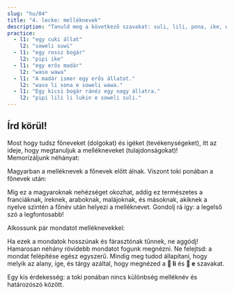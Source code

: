 ```yaml
---
slug: "hu/04"
title: "4. lecke: melléknevek"
description: "Tanuld meg a következő szavakat: suli, lili, pona, ike, wawa, suwi!"
practice:
  - l1: "egy cuki állat"
    l2: "soweli suwi"
  - l1: "egy rossz bogár"
    l2: "pipi ike"
  - l1: "egy erős madár"
    l2: "waso wawa"
  - l1: "A madár ismer egy erős állatot."
    l2: "waso li sona e soweli wawa."
  - l1: "Egy kicsi bogár ránéz egy nagy állatra."
    l2: "pipi lili li lukin e soweli suli."
---
```



## Írd körül!

Most hogy tudsz főneveket (dolgokat) és igéket (tevékenységeket), itt az ideje, hogy megtanuljuk a mellékneveket (tulajdonságokat)!  
Memorizáljunk néhányat:

<List>
  <Word sl="suli" m="nagy, fontos" />
  <Word sl="lili" m="kicsi, fiatal" />
  <Word sl="pona" m="jó, kellemes" />
  <Word sl="ike" m="rossz, kellemetlen" />
  <Word sl="wawa" m="erős, elképesztő" />
  <Word sl="sona" m="bölcs" />
  <Word sl="suwi" m="cuki, édes" />
</List>

Magyarban a melléknevek a főnevek előtt álnak. Viszont toki ponában a főnevek után:

<List>
  <Word sl="soweli suli" m="egy nagy állat" />
  <Word sl="pipi lili" m="egy kicsi bogár" />
  <Word sl="waso suwi" m="egy aranyos madár" />
</List>

Míg ez a magyaroknak nehézséget okozhat, addig ez természetes a franciáknak, íreknek, araboknak, malájoknak, és másoknak, akiknek a nyelve szintén a főnév után helyezi a melléknevet. Gondolj rá így: a legelső szó a legfontosabb!

Alkossunk pár mondatot melléknevekkel:

<List>
  <Sentence
    sl="waso li lukin e soweli suwi."
    m="A madár lát egy cuki állatot."
  />
  <Sentence
    sl="soweli wawa li moku e kasi suli."
    m="Az erős állat nagy növényeket eszik."
  />
  <Sentence
    sl="pipi ike li moku lili e soweli."
    m="A gonosz bogarak megharapják az állatokat."
  />
  <Sentence
    sl="waso sona li sona pona e pipi."
    m="A bölcs madár jól ismeri a bogarakat."
  />
</List>

Ha ezek a mondatok hosszúnak és fárasztónak tűnnek, ne aggódj! Hamarosan néhány rövidebb mondatot fogunk megnézni. Ne felejtsd: a mondat felépítése egész egyszerű. Mindig meg tudod állapítani, hogy melyik az alany, ige, és tárgy azáltal, hogy megnézed a **󱤧 li** és **󱤉 e** szavakat.

Egy kis érdekesség: a toki ponában nincs különbség melléknév és határozószó között.

<Practice exercises={frontmatter.practice} client:load />

